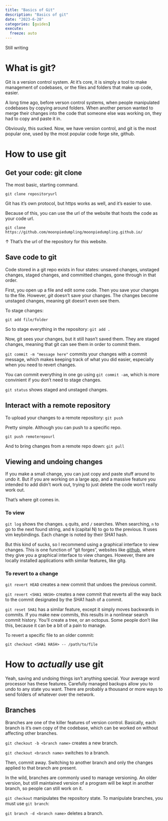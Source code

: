 ```yaml
---
title: "Basics of Git"
description: "Basics of git"
date: "2023-6-28"
categories: [guides]
execute:
  freeze: auto
---
```


Still writing

# What is git?

Git is a version control system. At it's core, it is simply a tool to make management of codebases, or the files and folders that make up code, easier. 

A long time ago, before verson control systems, when people manipulated codebases by copying around folders. When another person wanted to merge their changes into the code that someone else was working on, they had to copy and paste it in.

Obviously, this sucked. Now, we have version control, and git is the most popular one, used by the most popular code forge site, github.

# How to use git

## Get your code: git clone

The most basic, starting command. 

`git clone repositoryurl`

Git has it's own protocol, but https works as well, and it's easier to use. 

Because of this, you can use the url of the website that hosts the code as your code url.

`git clone https://github.com/moonpiedumpling/moonpiedumpling.github.io/`

↑ That's the url of the repository for this website. 

## Save code to git

Code stored in a git repo exists in four states: unsaved changes, unstaged changes, staged changes, and committed changes, gone through in that order.

First, you open up a file and edit some code. Then you save your changes to the file. However, *git* doesn't save your changes. The changes become unstaged changes, meaning git doesn't even see them.

To stage changes:

`git add file/folder`

So to stage everything in the repository: `git add .`

Now, git sees your changes, but it still hasn't saved them. They are staged changes, meaning that git can see them in order to commit them.

`git commit -m "message here"` commits your changes with a commit message, which makes keeping track of what you did easier, especially when you need to revert changes.

You can commit everything in one go using `git commit -am`, which is more convinient if you don't need to stage changes.

`git status` shows staged and unstaged changes.

## Interact with a remote repository


To upload your changes to a remote repository: `git push`

Pretty simple. Although you can push to a specific repo.

`git push remoterepourl`

And to bring changes from a remote repo down: `git pull`

## Viewing and undoing changes

If you make a small change, you can just copy and paste stuff around to undo it. But if you are working on a large app, and a massive feature you intended to add didn't work out, trying to just delete the code won't really work out. 

That's where git comes in.

### To view

`git log` shows the changes. `q` quits, and `/` searches. When searching, `n` to go to the next found string, and `N` (capital N) to go to the previous. It uses vim keybindings. Each change is noted by their SHA1 hash.

 But this kind of sucks, so I recommend using a graphical interface to view changes. This is one function of "git forges", websites like [github](https://github.com/), where they give you a graphical interface to view changes. However, there are locally installed applications with similar features, like gitg.

### To revert to a change

`git revert HEAD` creates a new commit that undoes the previous commit.

`git revert <SHA1 HASH>` creates a new commit that reverts all the way back to the commit designated by the SHA1 hash of a commit. 

`git reset SHA1` has a similar feature, except it simply moves backwards in commits. If you make new commits, this results in a nonlinear search commit history. You'll create a tree, or an octopus. Some people don't like this, because it can be a bit of a pain to manage.

To revert a specific file to an older commit:

`git checkout <SHA1 HASH> -- /path/to/file`

# How to *actually* use git

Yeah, saving and undoing things isn't anything special. Your average word processor has these features. Carefully managed backups allow you to undo to any state you want. There are probably a thousand or more ways to send folders of whatever over the network.

## Branches

Branches are one of the killer features of version control. Basically, each branch is it's own copy of the codebase, which can be worked on without affecting other branches. 

`git checkout -b <branch name>` creates a new branch. 

`git checkout <branch name>` switches to a branch.

Then, commit away. Switching to another branch and only the changes applied to that branch are present.

In the wild, branches are commonly used to manage versioning. An older version, but still maintained version of a program will be kept in another branch, so people can still work on it. 

`git checkout` manipulates the repository state. To manipulate branches, you must use `git branch`:

`git branch -d <branch name>` deletes a branch.




